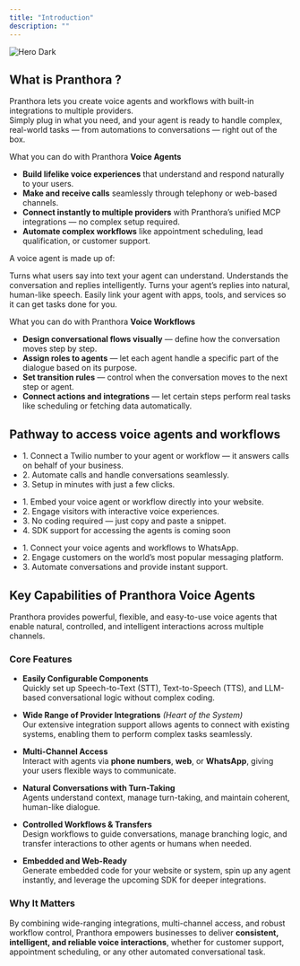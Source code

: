 ```yaml
---
title: "Introduction"
description: ""
---
```



<img
  className="hidden dark:block"
  src="/images/login.png"
  alt="Hero Dark"
  title={true}
/>

## What is Pranthora ?

Pranthora lets you create voice agents and workflows with built-in integrations to multiple providers.\
Simply plug in what you need, and your agent is ready to handle complex, real-world tasks — from automations to conversations — right out of the box.

What you can do with Pranthora **Voice Agents**

- **Build lifelike voice experiences** that understand and respond naturally to your users.
- **Make and receive calls** seamlessly through telephony or web-based channels.
- **Connect instantly to multiple providers** with Pranthora’s unified MCP integrations — no complex setup required.
- **Automate complex workflows** like appointment scheduling, lead qualification, or customer support.

A voice agent is made up of:

<CardGroup cols={2}>
  <Card title="Speech to text" icon="pen-to-square" href="https://mintlify.com/docs/quickstart">
    Turns what users say into text your agent can understand.
  </Card>
  <Card title="LLM" icon="image" href="https://mintlify.com/docs/development">
    Understands the conversation and replies intelligently.
  </Card>
  <Card title="Text to speech" icon="sparkles">
    Turns your agent’s replies into natural, human-like speech.
  </Card>
  <Card title="Integrations" icon="sparkles">
    Easily link your agent with apps, tools, and services so it can get tasks done for you.
  </Card>
</CardGroup>

What you can do with Pranthora **Voice Workflows**

- **Design conversational flows visually** — define how the conversation moves step by step.
- **Assign roles to agents** — let each agent handle a specific part of the dialogue based on its purpose.
- **Set transition rules** — control when the conversation moves to the next step or agent.
- **Connect actions and integrations** — let certain steps perform real tasks like scheduling or fetching data automatically.

## Pathway to access voice agents and workflows
<CardGroup cols={2}>
  <Card title="Phone Calls" icon="pen-to-square" href="https://mintlify.com/docs/quickstart">
    <ul>
      <li>1. Connect a Twilio number to your agent or workflow — it answers calls on behalf of your business.</li>
      <li>2. Automate calls and handle conversations seamlessly.</li>
      <li>3. Setup in minutes with just a few clicks.</li>
    </ul>
  </Card>
  <Card title="Web Integration" icon="image" href="https://mintlify.com/docs/development">
   <ul>
      <li>1. Embed your voice agent or workflow directly into your website.</li>
      <li>2. Engage visitors with interactive voice experiences.</li>
      <li>3. No coding required — just copy and paste a snippet.</li>
      <li>4. SDK support for accessing the agents is coming soon</li>
    </ul>
  </Card>
  <Card title="WhatsApp Integration" icon="image" href="https://mintlify.com/docs/development">
    <ul>
      <li>1. Connect your voice agents and workflows to WhatsApp.</li>
      <li>2. Engage customers on the world’s most popular messaging platform.</li>
      <li>3. Automate conversations and provide instant support.</li>
    </ul>
  </Card>
</CardGroup>

## Key Capabilities of Pranthora Voice Agents

Pranthora provides powerful, flexible, and easy-to-use voice agents that enable natural, controlled, and intelligent interactions across multiple channels.

### **Core Features**

- **Easily Configurable Components**  
  Quickly set up Speech-to-Text (STT), Text-to-Speech (TTS), and LLM-based conversational logic without complex coding.  

- **Wide Range of Provider Integrations** *(Heart of the System)*  
  Our extensive integration support allows agents to connect with existing systems, enabling them to perform complex tasks seamlessly.  

- **Multi-Channel Access**  
  Interact with agents via **phone numbers**, **web**, or **WhatsApp**, giving your users flexible ways to communicate.  

- **Natural Conversations with Turn-Taking**  
  Agents understand context, manage turn-taking, and maintain coherent, human-like dialogue.  

- **Controlled Workflows & Transfers**  
  Design workflows to guide conversations, manage branching logic, and transfer interactions to other agents or humans when needed.  

- **Embedded and Web-Ready**  
  Generate embedded code for your website or system, spin up any agent instantly, and leverage the upcoming SDK for deeper integrations.  

### **Why It Matters**

By combining wide-ranging integrations, multi-channel access, and robust workflow control, Pranthora empowers businesses to deliver **consistent, intelligent, and reliable voice interactions**, whether for customer support, appointment scheduling, or any other automated conversational task.
